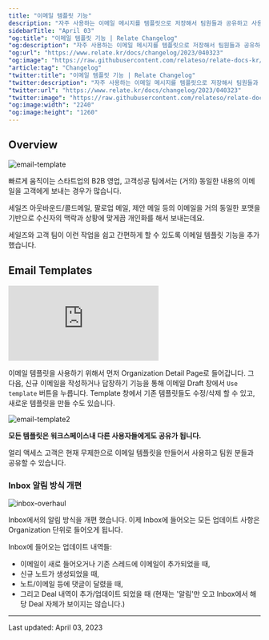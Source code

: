 ```yaml
---
title: "이메일 템플릿 기능"
description: "자주 사용하는 이메일 메시지를 템플릿으로 저장해서 팀원들과 공유하고 사용할 수 있습니다."
sidebarTitle: "April 03"
"og:title": "이메일 템플릿 기능 | Relate Changelog"
"og:description": "자주 사용하는 이메일 메시지를 템플릿으로 저장해서 팀원들과 공유하고 사용할 수 있습니다."
"og:url": "https://www.relate.kr/docs/changelog/2023/040323"
"og:image": "https://raw.githubusercontent.com/relateso/relate-docs-kr/main/docs/images/changelog/email-template.png"
"article:tag": "Changelog"
"twitter:title": "이메일 템플릿 기능 | Relate Changelog"
"twitter:description": "자주 사용하는 이메일 메시지를 템플릿으로 저장해서 팀원들과 공유하고 사용할 수 있습니다."
"twitter:url": "https://www.relate.kr/docs/changelog/2023/040323"
"twitter:image": "https://raw.githubusercontent.com/relateso/relate-docs-kr/main/docs/images/changelog/email-template.png"
"og:image:width": "2240"
"og:image:height": "1260"
---
```


## Overview

![email-template](/docs/images/changelog/email-template.png)

빠르게 움직이는 스타트업의 B2B 영업, 고객성공 팀에서는 (거의) 동일한 내용의 이메일을 고객에게 보내는 경우가 많습니다. 

세일즈 아웃바운드/콜드메일, 팔로업 메일, 제안 메일 등의 이메일을 거의 동일한 포맷을 기반으로 수신자의 맥락과 상황에 맞게끔 개인화를 해서 보내는데요.

세일즈와 고객 팀이 이런 작업을 쉽고 간편하게 할 수 있도록 이메일 템플릿 기능을 추가했습니다.


## Email Templates

<div
  style={{
    position: "relative",
    paddingBottom: "69.74664679582713%",
    height: 0,
  }}
>
  <iframe
    src="https://raw.githubusercontent.com/relateso/relate-docs-kr/main/docs/images/changelog/email-template.mp4"
    frameborder="0"
    webkitAllowFullScreen
    mozallowFullScreen
    allowFullScreen
    style={{
      position: "absolute",
      top: 0,
      left: 0,
      width: "100%",
      height: "100%",
    }}
  ></iframe>
</div>


이메일 템플릿을 사용하기 위해서 먼저 Organization Detail Page로 들어갑니다. 그 다음, 신규 이메일을 작성하거나 답장하기 기능을 통해 이메일 Draft 창에서 `Use template` 버튼을 누릅니다. Template 창에서 기존 템플릿들도 수정/삭제 할 수 있고, 새로운 템플릿을 만들 수도 있습니다.

![email-template2](/docs/images/changelog/email-template-2.png)

**모든 템플릿은 워크스페이스내 다른 사용자들에게도 공유가 됩니다.**

얼리 액세스 고객은 현재 무제한으로 이메일 템플릿을 만들어서 사용하고 팀원 분들과 공유할 수 있습니다.

### Inbox 알림 방식 개편

![inbox-overhaul](/docs/images/changelog/inbox-overhaul.png)

Inbox에서의 알림 방식을 개편 했습니다. 이제 Inbox에 들어오는 모든 업데이트 사항은 Organization 단위로 들어오게 됩니다.

Inbox에 들어오는 업데이트 내역들:
* 이메일이 새로 들어오거나 기존 스레드에 이메일이 추가되었을 때,
* 신규 노트가 생성되었을 때,
* 노트/이메일 등에 댓글이 달렸을 때,
* 그리고 Deal 내역이 추가/업데이트 되었을 때 (현재는 '알림'만 오고 Inbox에서 해당 Deal 자체가 보이지는 않습니다.)





---

Last updated: April 03, 2023
